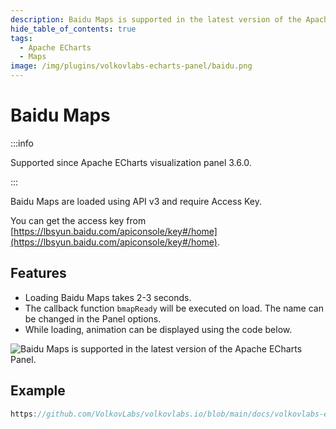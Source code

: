 ```yaml
---
description: Baidu Maps is supported in the latest version of the Apache ECharts Panel.
hide_table_of_contents: true
tags:
  - Apache ECharts
  - Maps
image: /img/plugins/volkovlabs-echarts-panel/baidu.png
---
```



# Baidu Maps

:::info

Supported since Apache ECharts visualization panel 3.6.0.

:::

Baidu Maps are loaded using API v3 and require Access Key.

You can get the access key from [https://lbsyun.baidu.com/apiconsole/key#/home](https://lbsyun.baidu.com/apiconsole/key#/home).

## Features

- Loading Baidu Maps takes 2-3 seconds.
- The callback function `bmapReady` will be executed on load. The name can be changed in the Panel options.
- While loading, animation can be displayed using the code below.

<Image
  title="Baidu Maps is supported in the latest version of the Apache ECharts Panel."
  src="/img/plugins/volkovlabs-echarts-panel/baidu.png"
/>

## Example

```javascript reference
https://github.com/VolkovLabs/volkovlabs.io/blob/main/docs/volkovlabs-echarts-panel/maps/baidu.js
```
